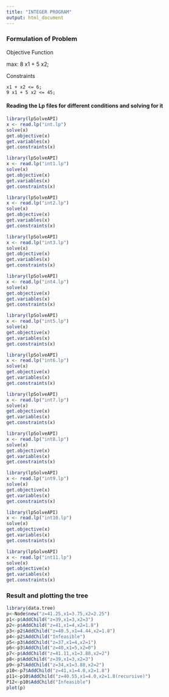 ```yaml
---
title: "INTEGER PROGRAM"
output: html_document
---
```



### Formulation of Problem

Objective Function

max: 8 x1 + 5 x2;

Constraints

```
x1 + x2 <= 6;
9 x1 + 5 x2 <= 45;
```
#### Reading the Lp files for different conditions and solving for it


```r
library(lpSolveAPI)
x <- read.lp("int.lp")
solve(x)
get.objective(x)
get.variables(x)
get.constraints(x)
```


```r
library(lpSolveAPI)
x <- read.lp("int1.lp")
solve(x)
get.objective(x)
get.variables(x)
get.constraints(x)
```
```r
library(lpSolveAPI)
x <- read.lp("int2.lp")
solve(x)
get.objective(x)
get.variables(x)
get.constraints(x)
```

```r
library(lpSolveAPI)
x <- read.lp("int3.lp")
solve(x)
get.objective(x)
get.variables(x)
get.constraints(x)
```

```r
library(lpSolveAPI)
x <- read.lp("int4.lp")
solve(x)
get.objective(x)
get.variables(x)
get.constraints(x)
```

```r
library(lpSolveAPI)
x <- read.lp("int5.lp")
solve(x)
get.objective(x)
get.variables(x)
get.constraints(x)
```

```r
library(lpSolveAPI)
x <- read.lp("int6.lp")
solve(x)
get.objective(x)
get.variables(x)
get.constraints(x)
```
```r
library(lpSolveAPI)
x <- read.lp("int7.lp")
solve(x)
get.objective(x)
get.variables(x)
get.constraints(x)
```
```r
library(lpSolveAPI)
x <- read.lp("int8.lp")
solve(x)
get.objective(x)
get.variables(x)
get.constraints(x)
```
```r
library(lpSolveAPI)
x <- read.lp("int9.lp")
solve(x)
get.objective(x)
get.variables(x)
get.constraints(x)
```

```r
library(lpSolveAPI)
x <- read.lp("int10.lp")
solve(x)
get.objective(x)
get.variables(x)
get.constraints(x)
```

```r
library(lpSolveAPI)
x <- read.lp("int11.lp")
solve(x)
get.objective(x)
get.variables(x)
get.constraints(x)
```

### Result and plotting the tree

```r
library(data.tree)
p<-Node$new("z=41.25,x1=3.75,x2=2.25")
p1<-p$AddChild("z=39,x1=3,x2=3")
p2<-p$AddChild("z=41,x1=4,x2=1.8")
p3<-p2$AddChild("z=40.5,x1=4.44,x2=1.8")
p4<-p2$AddChild("Infeasible")
p5<-p3$AddChild("z=37,x1=4,x2=1")
p6<-p3$AddChild("z=40,x1=5,x2=0")
p7<-p$AddChild("z=41.11,x1=3.88,x2=2")
p8<-p$AddChild("z=39,x1=3,x2=3")
p9<-p7$AddChild("z=34,x1=3.88,x2=2")
p10<-p7$AddChild("z=41,x1=4.0,x2=1.8")
p11<-p10$AddChild("z=40.55,x1=4.0,x2=1.8(recursive)")
P12<-p10$AddChild("Infeasible")
plot(p)
```
